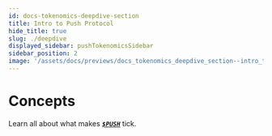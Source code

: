 ```yaml
---
id: docs-tokenomics-deepdive-section
title: Intro to Push Protocol
hide_title: true
slug: ./deepdive
displayed_sidebar: pushTokenomicsSidebar
sidebar_position: 2
image: '/assets/docs/previews/docs_tokenomics_deepdive_section--intro_to_push_protocol.png'
---
```


# Concepts

Learn all about what makes [**_`$PUSH`_**](https://coinmarketcap.com/currencies/epns/ '$PUSH at Coinmarketcap.com') tick.

<head>
  <title>$PUSH Deepdive | Push Tokenomics | Push Documentation</title>
</head>


<DocCardList />
